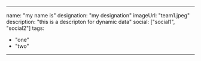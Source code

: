 ---

name: "my name is"
designation: "my designation"
imageUrl: "team1.jpeg"
description: "this is a descripton for dynamic data"
social: ["social1", "social2"]
tags: 
- "one"
- "two"
---